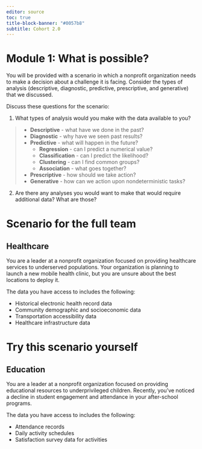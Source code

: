 ```yaml
---
editor: source
toc: true
title-block-banner: "#0057b8"
subtitle: Cohort 2.0
---
```


# Module 1: What is possible?

You will be provided with a scenario in which a nonprofit organization needs to make a decision about a challenge it is facing. Consider the types of analysis (descriptive, diagnostic, predictive, prescriptive, and generative) that we discussed.

Discuss these questions for the scenario:

1. What types of analysis would you make with the data available to you?

>  * **Descriptive** - what have we done in the past?
>  * **Diagnostic** - why have we seen past results?
>  * **Predictive** - what will happen in the future?
>    * **Regression** - can I predict a numerical value?
>    * **Classification** - can I predict the likelihood?
>    * **Clustering** - can I find common groups?
>    * **Association** - what goes together?
>  * **Prescriptive** - how should we take action?
>  * **Generative** - how can we action upon nondeterministic tasks?
  
2. Are there any analyses you would want to make that would require additional data? What are those?

# Scenario for the full team

## Healthcare
You are a leader at a nonprofit organization focused on providing healthcare services to underserved populations. Your organization is planning to launch a new mobile health clinic, but you are unsure about the best locations to deploy it. 

The data you have access to includes the following:

* Historical electronic health record data
* Community demographic and socioeconomic data
* Transportation accessibility data
* Healthcare infrastructure data

# Try this scenario yourself

## Education
You are a leader at a nonprofit organization focused on providing educational resources to underprivileged children. Recently, you've noticed a decline in student engagement and attendance in your after-school programs.

The data you have access to includes the following:

* Attendance records
* Daily activity schedules
* Satisfaction survey data for activities